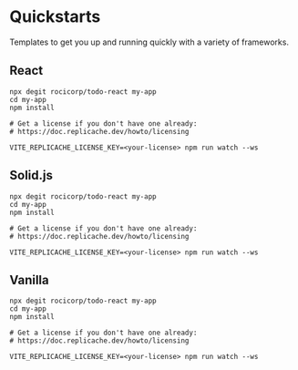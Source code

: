 # Quickstarts

Templates to get you up and running quickly with a variety of frameworks.

## React

```console copy
npx degit rocicorp/todo-react my-app
cd my-app
npm install

# Get a license if you don't have one already:
# https://doc.replicache.dev/howto/licensing

VITE_REPLICACHE_LICENSE_KEY=<your-license> npm run watch --ws
```

## Solid.js

```console copy
npx degit rocicorp/todo-react my-app
cd my-app
npm install

# Get a license if you don't have one already:
# https://doc.replicache.dev/howto/licensing

VITE_REPLICACHE_LICENSE_KEY=<your-license> npm run watch --ws
```

## Vanilla

```console copy
npx degit rocicorp/todo-react my-app
cd my-app
npm install

# Get a license if you don't have one already:
# https://doc.replicache.dev/howto/licensing

VITE_REPLICACHE_LICENSE_KEY=<your-license> npm run watch --ws
```